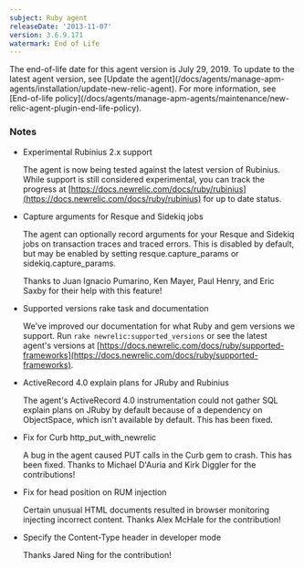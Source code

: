 ```yaml
---
subject: Ruby agent
releaseDate: '2013-11-07'
version: 3.6.9.171
watermark: End of Life
---
```


<Callout variant="important">
  The end-of-life date for this agent version is July 29, 2019. To update to the latest agent version, see [Update the agent](/docs/agents/manage-apm-agents/installation/update-new-relic-agent). For more information, see [End-of-life policy](/docs/agents/manage-apm-agents/maintenance/new-relic-agent-plugin-end-life-policy).
</Callout>

### Notes

* Experimental Rubinius 2.x support

  The agent is now being tested against the latest version of Rubinius. While support is still considered experimental, you can track the progress at [https://docs.newrelic.com/docs/ruby/rubinius](https://docs.newrelic.com/docs/ruby/rubinius) for up to date status.
* Capture arguments for Resque and Sidekiq jobs

  The agent can optionally record arguments for your Resque and Sidekiq jobs on transaction traces and traced errors. This is disabled by default, but may be enabled by setting resque.capture_params or sidekiq.capture_params.

  Thanks to Juan Ignacio Pumarino, Ken Mayer, Paul Henry, and Eric Saxby for their help with this feature!
* Supported versions rake task and documentation

  We've improved our documentation for what Ruby and gem versions we support. Run `rake newrelic:supported_versions` or see the latest agent's versions at [https://docs.newrelic.com/docs/ruby/supported-frameworks](https://docs.newrelic.com/docs/ruby/supported-frameworks).
* ActiveRecord 4.0 explain plans for JRuby and Rubinius

  The agent's ActiveRecord 4.0 instrumentation could not gather SQL explain plans on JRuby by default because of a dependency on ObjectSpace, which isn't available by default. This has been fixed.
* Fix for Curb http_put_with_newrelic

  A bug in the agent caused PUT calls in the Curb gem to crash. This has been fixed. Thanks to Michael D'Auria and Kirk Diggler for the contributions!
* Fix for head position on RUM injection

  Certain unusual HTML documents resulted in browser monitoring injecting incorrect content. Thanks Alex McHale for the contribution!
* Specify the Content-Type header in developer mode

  Thanks Jared Ning for the contribution!
